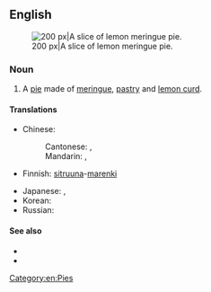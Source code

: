 ==English==
[[Image:NCI Visuals Food Pie.jpg|thumb|right|200 px|A slice of lemon meringue pie.]]

===Noun===
{{en-noun|head=[[lemon]] [[meringue]] [[pie]]}}

# A [[pie]] made of [[meringue]], [[pastry]] and [[lemon curd]].

====Translations====
{{trans-top|classic type of pie}}
* Chinese:
*: Cantonese: {{t|yue|檸檬蛋白批|sc=Hani}}, {{t|yue|柠檬蛋白批|tr=ning4 mung1 daan6*2 baak6 pai1|sc=Hani}}
*: Mandarin: {{t|cmn|檸檬蛋白派|sc=Hani}}, {{t|cmn|柠檬蛋白派|tr=níngméng dànbái pài|sc=Hani}}
* Finnish: [[sitruuna#Finnish|sitruuna]]-[[marenki#Finnish|marenki]]{{t+|fi|piiras}}
{{trans-mid}}
* Japanese: {{t|ja|レモンメレンゲパイ|tr=remon merenge pai|sc=Jpan}}, {{t|ja|レモン・メレンゲ・パイ|tr=remon merenge pai|sc=Jpan}}
* Korean: {{t|ko|레몬머랭파이|tr=lemon meolaeng pai|sc=Kore}}
* Russian: {{t-needed|ru}}
{{trans-bottom}}

====See also====
* {{pedia}}
* {{bookslite|Cookbook:Lemon Meringue Pie|A recipe}}

[[Category:en:Pies]]